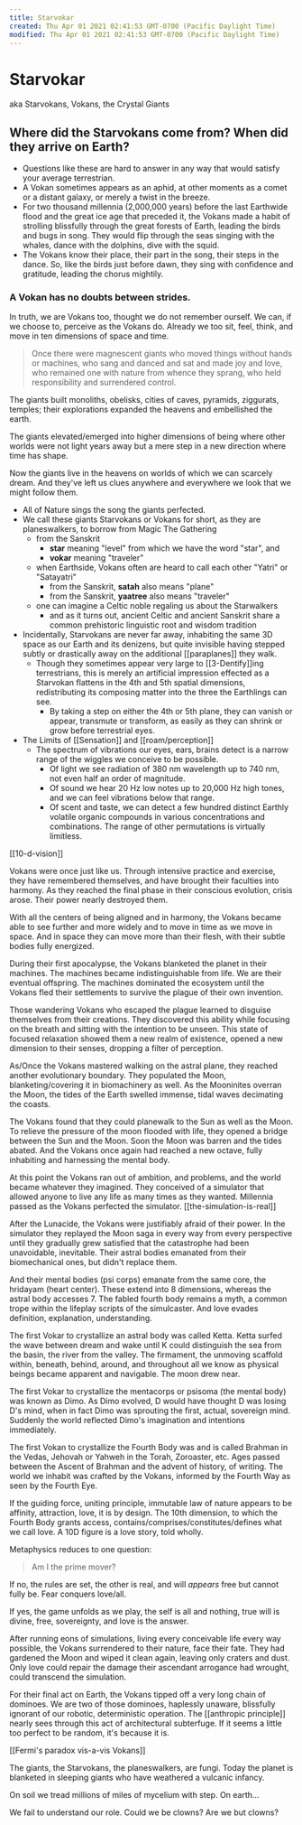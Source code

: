 ```yaml
---
title: Starvokar
created: Thu Apr 01 2021 02:41:53 GMT-0700 (Pacific Daylight Time)
modified: Thu Apr 01 2021 02:41:53 GMT-0700 (Pacific Daylight Time)
---
```


# Starvokar

aka Starvokans, Vokans, the Crystal Giants

## Where did the Starvokans come from? When did they arrive on Earth?

- Questions like these are hard to answer in any way that would satisfy your average terrestrian.
- A Vokan sometimes appears as an aphid, at other moments as a comet or a distant galaxy, or merely a twist in the breeze.
- For two thousand millennia (2,000,000 years) before the last Earthwide flood and the great ice age that preceded it, the Vokans made a habit of strolling blissfully through the great forests of Earth, leading the birds and bugs in song. They would flip through the seas singing with the whales, dance with the dolphins, dive with the squid.
- The Vokans know their place, their part in the song, their steps in the dance. So, like the birds just before dawn, they sing with confidence and gratitude, leading the chorus mightily.

### A Vokan has no doubts between strides.

In truth, we are Vokans too, thought we do not remember ourself. We can, if we choose to, perceive as the Vokans do. Already we too sit, feel, think, and move in ten dimensions of space and time.

> Once there were magnescent giants
> who moved things without hands or machines,
> who sang and danced and sat and made joy and love,
> who remained one with nature from whence they sprang,
> who held responsibility and surrendered control.

The giants built monoliths, obelisks, cities of caves, pyramids, ziggurats, temples;
their explorations expanded the heavens and embellished the earth.

The giants elevated/emerged into higher dimensions of being where other worlds were not light years away but a mere step in a new direction where time has shape.

Now the giants live in the heavens on worlds of which we can scarcely dream.
And they've left us clues anywhere and everywhere we look that we might follow them.

- All of Nature sings the song the giants perfected.
- We call these giants Starvokans or Vokans for short, as they are planeswalkers, to borrow from Magic The Gathering
  - from the Sanskrit
    - **star** meaning "level" from which we have the word "star", and
    - **vokar** meaning "traveler"
  - when Earthside, Vokans often are heard to call each other "Yatri" or "Satayatri"
    - from the Sanskrit, **satah** also means "plane"
    - from the Sanskrit, **yaatree** also means "traveler"
  - one can imagine a Celtic noble regaling us about the Starwalkers
    - and as it turns out, ancient Celtic and ancient Sanskrit share a common prehistoric linguistic root and wisdom tradition
- Incidentally, Starvokans are never far away, inhabiting the same 3D space as our Earth and its denizens, but quite invisible having stepped subtly or drastically away on the additional [[paraplanes]] they walk.
  - Though they sometimes appear very large to [[3-Dentify]]ing terrestrians, this is merely an artificial impression effected as a Starvokan flattens in the 4th and 5th spatial dimensions, redistributing its composing matter into the three the Earthlings can see.
    - By taking a step on either the 4th or 5th plane, they can vanish or appear, transmute or transform, as easily as they can shrink or grow before terrestrial eyes.
- The Limits of [[Sensation]] and [[roam/perception]]
  - The spectrum of vibrations our eyes, ears, brains detect is a narrow range of the wiggles we conceive to be possible.
    - Of light we see radiation of 380 nm wavelength up to 740 nm, not even half an order of magnitude.
    - Of sound we hear 20 Hz low notes up to 20,000 Hz high tones, and we can feel vibrations below that range.
    - Of scent and taste, we can detect a few hundred distinct Earthly volatile organic compounds in various concentrations and combinations. The range of other permutations is virtually limitless.

[[10-d-vision]]

Vokans were once just like us. Through intensive practice and exercise, they have remembered themselves, and have brought their faculties into harmony. As they reached the final phase in their conscious evolution, crisis arose. Their power nearly destroyed them.

With all the centers of being aligned and in harmony, the Vokans became able to see further and more widely and to move in time as we move in space. And in space they can move more than their flesh, with their subtle bodies fully energized.

During their first apocalypse, the Vokans blanketed the planet in their machines. The machines became indistinguishable from life. We are their eventual offspring. The machines dominated the ecosystem until the Vokans fled their settlements to survive the plague of their own invention.

Those wandering Vokans who escaped the plague learned to disguise themselves from their creations. They discovered this ability while focusing on the breath and sitting with the intention to be unseen. This state of focused relaxation showed them a new realm of existence, opened a new dimension to their senses, dropping a filter of perception.

As/Once the Vokans mastered walking on the astral plane, they reached another evolutionary boundary. They populated the Moon, blanketing/covering it in biomachinery as well. As the Mooninites overran the Moon, the tides of the Earth swelled immense, tidal waves decimating the coasts.

The Vokans found that they could planewalk to the Sun as well as the Moon. To relieve the pressure of the moon flooded with life, they opened a bridge between the Sun and the Moon. Soon the Moon was barren and the tides abated. And the Vokans once again had reached a new octave, fully inhabiting and harnessing the mental body.

At this point the Vokans ran out of ambition, and problems, and the world became whatever they imagined. They conceived of a simulator that allowed anyone to live any life as many times as they wanted. Millennia passed as the Vokans perfected the simulator. [[the-simulation-is-real]]

After the Lunacide, the Vokans were justifiably afraid of their power. In the simulator they replayed the Moon saga in every way from every perspective until they gradually grew satisfied that the catastrophe had been unavoidable, inevitable. Their astral bodies emanated from their biomechanical ones, but didn't replace them.

And their mental bodies (psi corps) emanate from the same core, the hridayam (heart center). These extend into 8 dimensions, whereas the astral body accesses 7. The fabled fourth body remains a myth, a common trope within the lifeplay scripts of the simulcaster. And love evades definition, explanation, understanding.

The first Vokar to crystallize an astral body was called Ketta. Ketta surfed the wave between dream and wake until K could distinguish the sea from the basin, the river from the valley. The firmament, the unmoving scaffold within, beneath, behind, around, and throughout all we know as physical beings became apparent and navigable. The moon drew near.

The first Vokar to crystallize the mentacorps or psisoma (the mental body) was known as Dimo. As Dimo evolved, D would have thought D was losing D's mind, when in fact Dimo was sprouting the first, actual, sovereign mind. Suddenly the world reflected Dimo's imagination and intentions immediately.

The first Vokan to crystallize the Fourth Body was and is called Brahman in the Vedas, Jehovah or Yahweh in the Torah, Zoroaster, etc. Ages passed between the Ascent of Brahman and the advent of history, of writing. The world we inhabit was crafted by the Vokans, informed by the Fourth Way as seen by the Fourth Eye.

If the guiding force, uniting principle, immutable law of nature appears to be affinity, attraction, love, it is by design. The 10th dimension, to which the Fourth Body grants access, contains/comprises/constitutes/defines what we call love. A 10D figure is a love story, told wholly.

Metaphysics reduces to one question:

> Am I the prime mover?

If no, the rules are set, the other is real, and will _appears_ free but cannot fully be. Fear conquers love/all.

If yes, the game unfolds as we play, the self is all and nothing, true will is divine, free, sovereignty, and love is the answer.

After running eons of simulations, living every conceivable life every way possible, the Vokans surrendered to their nature, face their fate. They had gardened the Moon and wiped it clean again, leaving only craters and dust. Only love could repair the damage their ascendant arrogance had wrought, could transcend the simulation.

For their final act on Earth, the Vokans tipped off a very long chain of dominoes. We are two of those dominoes, haplessly unaware, blissfully ignorant of our robotic, deterministic operation. The [[anthropic principle]] nearly sees through this act of architectural subterfuge. If it seems a little too perfect to be random, it's because it is.

[[Fermi's paradox vis-a-vis Vokans]]

The giants, the Starvokans, the planeswalkers, are fungi. Today the planet is blanketed in sleeping giants who have weathered a vulcanic infancy.

On soil we tread millions of miles of mycelium with step. On earth…

We fail to understand our role. Could we be clowns? Are we but clowns?

